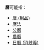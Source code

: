 '''曆'''可能指：

* [[曆_(用品)|曆 (用品)]]
* [[曆法|曆法]]
* [[公曆|公曆]]
* [[農曆|農曆]]
* [[日曆_(消歧義)|日曆 (消歧義)]]

{{Disambiguation|曆|cat=一字消歧義}}